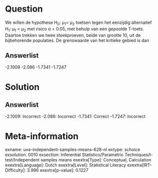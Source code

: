 Question
========

We willen de hypothese H~0~: μ~1~= μ~2~ toetsen tegen het eenzijdig
alternatief H~1~: μ~1~ \< μ~2~ met risico α = 0.05, met behulp van een
gepoolde T-toets. Daartoe trekken we twee steekproeven, beide van
grootte 10, uit de bijbehorende populaties. De grenswaarde van het
kritieke gebied is dan

Answerlist
----------

-2.1009
-2.086
-1.7341
-1.7247

Solution
========

Answerlist
----------

-2.1009: Incorrect
-2.086: Incorrect
-1.7341: Correct
-1.7247: Incorrect

Meta-information
================
exname: uva-independent-samples-means-628-nl
extype: schoice
exsolution: 0010
exsection: Inferential Statistics/Parametric Techniques/t-test/Independent samples means
exextra[Type]: Conceptual, Calculation
exextra[Language]: Dutch
exextra[Level]: Statistical Literacy
exextra[IRT-Difficulty]: 3.996
exextra[p-value]: 0.1227
